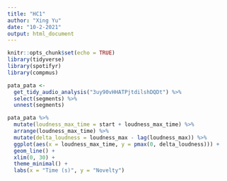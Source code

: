 ```yaml
---
title: "HC1"
author: "Xing Yu"
date: "10-2-2021"
output: html_document
---
```


```r
knitr::opts_chunk$set(echo = TRUE)
library(tidyverse)
library(spotifyr)
library(compmus)

```

```r
pata_pata <-
  get_tidy_audio_analysis("3uy90vHHATPjtdilshDQDt") %>%
  select(segments) %>%
  unnest(segments)

```
```r
pata_pata %>%
  mutate(loudness_max_time = start + loudness_max_time) %>%
  arrange(loudness_max_time) %>%
  mutate(delta_loudness = loudness_max - lag(loudness_max)) %>%
  ggplot(aes(x = loudness_max_time, y = pmax(0, delta_loudness))) +
  geom_line() +
  xlim(0, 30) +
  theme_minimal() +
  labs(x = "Time (s)", y = "Novelty")
```

